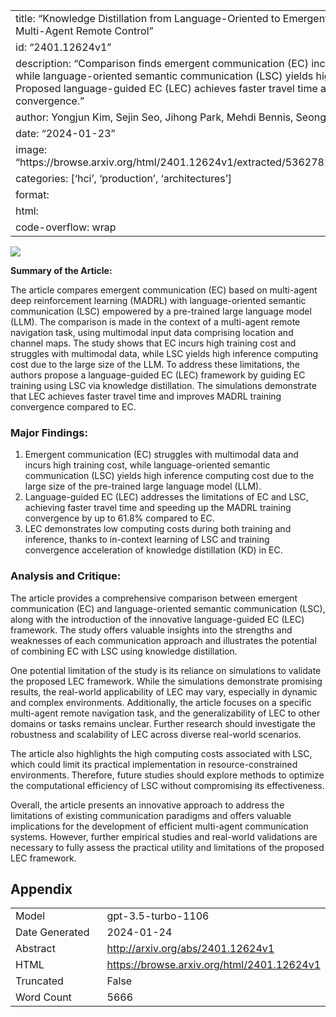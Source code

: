 
---
title: "Knowledge Distillation from Language-Oriented to Emergent Communication for Multi-Agent Remote Control"
id: "2401.12624v1"
description: "Comparison finds emergent communication (EC) incurs high training cost, while language-oriented semantic communication (LSC) yields high inference cost. Proposed language-guided EC (LEC) achieves faster travel time and speeds up training convergence."
author: Yongjun Kim, Sejin Seo, Jihong Park, Mehdi Bennis, Seong-Lyun Kim, Junil Choi
date: "2024-01-23"
image: "https://browse.arxiv.org/html/2401.12624v1/extracted/5362782/Fig_LEC_Summary.png"
categories: ['hci', 'production', 'architectures']
format:
  html:
    code-overflow: wrap
---

![](https://browse.arxiv.org/html/2401.12624v1/extracted/5362782/Fig_LEC_Summary.png)

**Summary of the Article:**

The article compares emergent communication (EC) based on multi-agent deep reinforcement learning (MADRL) with language-oriented semantic communication (LSC) empowered by a pre-trained large language model (LLM). The comparison is made in the context of a multi-agent remote navigation task, using multimodal input data comprising location and channel maps. The study shows that EC incurs high training cost and struggles with multimodal data, while LSC yields high inference computing cost due to the large size of the LLM. To address these limitations, the authors propose a language-guided EC (LEC) framework by guiding EC training using LSC via knowledge distillation. The simulations demonstrate that LEC achieves faster travel time and improves MADRL training convergence compared to EC.

### Major Findings:
1. Emergent communication (EC) struggles with multimodal data and incurs high training cost, while language-oriented semantic communication (LSC) yields high inference computing cost due to the large size of the pre-trained large language model (LLM).
2. Language-guided EC (LEC) addresses the limitations of EC and LSC, achieving faster travel time and speeding up the MADRL training convergence by up to 61.8% compared to EC.
3. LEC demonstrates low computing costs during both training and inference, thanks to in-context learning of LSC and training convergence acceleration of knowledge distillation (KD) in EC.

### Analysis and Critique:

The article provides a comprehensive comparison between emergent communication (EC) and language-oriented semantic communication (LSC), along with the introduction of the innovative language-guided EC (LEC) framework. The study offers valuable insights into the strengths and weaknesses of each communication approach and illustrates the potential of combining EC with LSC using knowledge distillation.

One potential limitation of the study is its reliance on simulations to validate the proposed LEC framework. While the simulations demonstrate promising results, the real-world applicability of LEC may vary, especially in dynamic and complex environments. Additionally, the article focuses on a specific multi-agent remote navigation task, and the generalizability of LEC to other domains or tasks remains unclear. Further research should investigate the robustness and scalability of LEC across diverse real-world scenarios.

The article also highlights the high computing costs associated with LSC, which could limit its practical implementation in resource-constrained environments. Therefore, future studies should explore methods to optimize the computational efficiency of LSC without compromising its effectiveness.

Overall, the article presents an innovative approach to address the limitations of existing communication paradigms and offers valuable implications for the development of efficient multi-agent communication systems. However, further empirical studies and real-world validations are necessary to fully assess the practical utility and limitations of the proposed LEC framework.

## Appendix

|          |          |
|----------|----------|
| Model     | gpt-3.5-turbo-1106       |
| Date Generated     | 2024-01-24       |
| Abstract | [http://arxiv.org/abs/2401.12624v1](http://arxiv.org/abs/2401.12624v1)        |
| HTML     | [https://browse.arxiv.org/html/2401.12624v1](https://browse.arxiv.org/html/2401.12624v1)       |
| Truncated       | False       |
| Word Count       | 5666       |